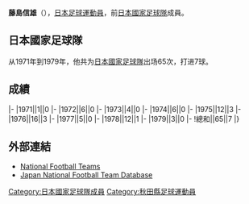 {{Infobox football biography
|name=藤島信雄
|image=
|fullname=藤島信雄
|birth_date={{Birth date and age|1950|4|8}}
|cityofbirth=[[秋田縣|秋田縣]]
|countryofbirth=[[日本|日本]]
|height=1.68 m
|position=[[中场|中场]]
|currentclub=
|years=1969-1986
|clubs=[[日本鋼管|日本鋼管]]
|caps(goals)=
|nationalyears=1971-1979
|nationalteam=[[日本國家足球隊|日本]]
|nationalcaps(goals)=65 (7)
}}
'''藤島信雄'''（{{Bd|1950年|4月8日||}}），[[日本|日本]][[足球|足球]][[運動員|運動員]]，前[[日本國家足球隊|日本國家足球隊]]成員。

==日本國家足球隊==
从1971年到1979年，他共为[[日本國家足球隊|日本國家足球隊]]出场65次，打进7球。

==成績==
{{Football player national team statistics|JPN}}
|-
|1971||1||0
|-
|1972||6||0
|-
|1973||4||0
|-
|1974||6||0
|-
|1975||12||3
|-
|1976||16||3
|-
|1977||5||0
|-
|1978||12||1
|-
|1979||3||0
|-
!總和||65||7
|}

==外部連結==
{{Reflist}}
*[http://www.national-football-teams.com/v2/player.php?id=21208 National Football Teams] {{Wayback|url=http://www.national-football-teams.com/v2/player.php?id=21208 |date=20121016153256 }}
*[https://web.archive.org/web/20131105140722/http://www.japannationalfootballteam.com/en/players/fujishima_nobuo.html Japan National Football Team Database]

{{Japan-sport-bio-stub}}
{{Soccer-player-stub}}
[[Category:日本國家足球隊成員|Category:日本國家足球隊成員]]
[[Category:秋田縣足球運動員|Category:秋田縣足球運動員]]